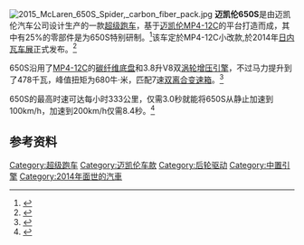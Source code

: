 {{noteTA
|T=zh-hans:迈凯伦650S;zh-hk:麥拿侖650S;zh-tw:麥拉倫650S;
|1=zh-hans:迈凯伦;zh-hk:麥拿侖;zh-tw:麥拉倫;
}}
{{Infobox automobile
| name           = 迈凯伦650S
| image          = [[File:The_frontview_of_McLaren_650S.JPG|290px]]
| manufacturer   = [[迈凯伦汽车|迈凯伦汽车]]
| aka            =
| production     = 2014年至今
| assembly       =  
| class          = [[跑车|跑车]]
| body_style     = 双门双座
| layout         = [[中置后驱|中置后驱]]
| platform       =
| engine         = 迈凯伦（M838T）3.8升V8双[[涡轮增压|涡轮增压]][[发动机|发动机]]
| transmission   = 7速[[双离合变速箱|双离合变速箱]]
| wheelbase      = 
| length         =
| width          = 
| height         = 
| weight         = 
| related        = [[迈凯轮MP4-12C|迈凯伦MP4-12C]]
| designer       = 弗兰克·斯蒂芬森
| sp             = 英国
}}
[[File:2015_McLaren_650S_Spider,_carbon_fiber_pack.jpg|thumb]]
'''迈凯伦650S'''是由迈凯伦汽车公司设计生产的一款[[超级跑车|超级跑车]]，基于[[迈凯轮MP4-12C|迈凯伦MP4-12C]]的平台打造而成，其中有25%的零部件是为650S特别研制。<ref>{{cite web|title=McLaren 650S (2014) first official pictures|url=http://www.carmagazine.co.uk/News/Search-Results/First-Official-Pictures/McLaren-650S-2014-first-official-pictures/|work=Car|accessdate=2014-02-19|date=2014-02-17|archive-date=2014-12-23|archive-url=https://web.archive.org/web/20141223230507/http://www.carmagazine.co.uk/News/Search-Results/First-Official-Pictures/McLaren-650S-2014-first-official-pictures/|dead-url=no}}</ref>该车定於MP4-12C小改款,於2014年[[日内瓦车展|日内瓦车展]]正式发布。<ref>{{cite web|title=McLaren reveals new 650S supercar|url=http://www.usatoday.com/story/driveon/2014/02/17/mclaren-650s-supercar/5555303/|work=USA Today|accessdate=2014-02-19|date=2014-02-17|archive-date=2016-03-23|archive-url=https://web.archive.org/web/20160323050319/http://www.usatoday.com/story/driveon/2014/02/17/mclaren-650s-supercar/5555303/|dead-url=no}}</ref>

650S沿用了[[迈凯轮MP4-12C|MP4-12C]]的[[碳纤维|碳纤维]][[底盘|底盘]]和3.8升V8双[[涡轮增压|涡轮增压]][[引擎|引擎]]，不过马力提升到了478千瓦，峰值扭矩为680牛·米，匹配7速[[双离合变速箱|双离合变速箱]]。<ref>{{cite web|title=McLaren reveals details of 650S|url=http://www.telegraph.co.uk/motoring/car-manufacturers/mclaren/10643807/McLaren-reveals-details-of-650S.html|work=Daily Telegraph|accessdate=2014-02-19|date=2014-02-17|archive-date=2016-02-12|archive-url=https://web.archive.org/web/20160212051217/http://www.telegraph.co.uk/motoring/car-manufacturers/mclaren/10643807/McLaren-reveals-details-of-650S.html|dead-url=no}}</ref> 

650S的最高时速可达每小时333公里，仅需3.0秒就能将650S从静止加速到100km/h，加速到200km/h仅需8.4秒。<ref>{{cite web|title=Official: 2015 McLaren 650S|url=http://www.gtspirit.com/2014/02/17/official-2015-mclaren-650s/|publisher=GTspirit|accessdate=2014-02-19|author=Tim Hutton|date=2014-02-17|archive-date=2021-02-26|archive-url=https://web.archive.org/web/20210226074840/https://gtspirit.com/2014/02/17/official-2015-mclaren-650s/|dead-url=no}}</ref>

==参考资料==
{{reflist}}

[[Category:超级跑车|Category:超级跑车]]
[[Category:迈凯伦车款|Category:迈凯伦车款]]
[[Category:后轮驱动|Category:后轮驱动]]
[[Category:中置引擎|Category:中置引擎]]
[[Category:2014年面世的汽車|Category:2014年面世的汽車]]
{{模板:迈凯伦车队}}
{{模板:迈凯伦汽车}}